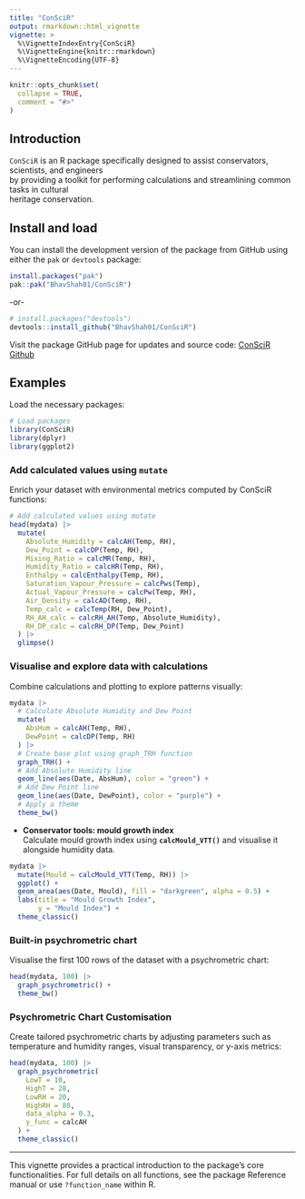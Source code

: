```yaml
---
title: "ConSciR"
output: rmarkdown::html_vignette
vignette: >
  %\VignetteIndexEntry{ConSciR}
  %\VignetteEngine{knitr::rmarkdown}
  %\VignetteEncoding{UTF-8}
---
```


```r
knitr::opts_chunk$set(
  collapse = TRUE,
  comment = "#>"
)

```

## Introduction

`ConSciR` is an R package specifically designed to assist conservators, scientists, and engineers\
by providing a toolkit for performing calculations and streamlining common tasks in cultural\
heritage conservation.

## Install and load

You can install the development version of the package from GitHub using either the `pak` or `devtools` package:

``` r
install.packages("pak")
pak::pak("BhavShah01/ConSciR")
```

-or-

``` r
# install.packages("devtools")
devtools::install_github("BhavShah01/ConSciR")
```

Visit the package GitHub page for updates and source code: [ConSciR Github](https://github.com/BhavShah01/ConSciR)

## Examples

Load the necessary packages:

```r
# Load packages
library(ConSciR)
library(dplyr)
library(ggplot2)
```

### Add calculated values using `mutate`

Enrich your dataset with environmental metrics computed by ConSciR functions:

```r
# Add calculated values using mutate
head(mydata) |> 
  mutate(
    Absolute_Humidity = calcAH(Temp, RH), 
    Dew_Point = calcDP(Temp, RH), 
    Mixing_Ratio = calcMR(Temp, RH), 
    Humidity_Ratio = calcHR(Temp, RH),
    Enthalpy = calcEnthalpy(Temp, RH), 
    Saturation_Vapour_Pressure = calcPws(Temp), 
    Actual_Vapour_Pressure = calcPw(Temp, RH), 
    Air_Density = calcAD(Temp, RH),
    Temp_calc = calcTemp(RH, Dew_Point),
    RH_AH_calc = calcRH_AH(Temp, Absolute_Humidity),
    RH_DP_calc = calcRH_DP(Temp, Dew_Point)
  ) |>
  glimpse()

```


### Visualise and explore data with calculations

Combine calculations and plotting to explore patterns visually:

```r

mydata |>
  # Calculate Absolute Humidity and Dew Point
  mutate(
    AbsHum = calcAH(Temp, RH),
    DewPoint = calcDP(Temp, RH)
  ) |>
  # Create base plot using graph_TRH function
  graph_TRH() +
  # Add Absolute Humidity line
  geom_line(aes(Date, AbsHum), color = "green") +
  # Add Dew Point line
  geom_line(aes(Date, DewPoint), color = "purple") +
  # Apply a theme
  theme_bw()

```


-   **Conservator tools: mould growth index**\
    Calculate mould growth index using **`calcMould_VTT()`** and visualise it alongside humidity data.

```r
mydata |>
  mutate(Mould = calcMould_VTT(Temp, RH)) |>
  ggplot() +
  geom_area(aes(Date, Mould), fill = "darkgreen", alpha = 0.5) +
  labs(title = "Mould Growth Index", 
       y = "Mould Index") + 
  theme_classic()
```



### Built-in psychrometric chart

Visualise the first 100 rows of the dataset with a psychrometric chart:

```r

head(mydata, 100) |>
  graph_psychrometric() + 
  theme_bw()
```

### Psychrometric Chart Customisation

Create tailored psychrometric charts by adjusting parameters such as temperature and humidity ranges, visual transparency, or y-axis metrics:

```r

head(mydata, 100) |>
  graph_psychrometric(
    LowT = 10, 
    HighT = 28,
    LowRH = 20, 
    HighRH = 80,
    data_alpha = 0.3,
    y_func = calcAH
  ) + 
  theme_classic()
```

------------------------------------------------------------------------

This vignette provides a practical introduction to the package’s core functionalities. For full details on all functions, see the package Reference manual or use `?function_name` within R.
